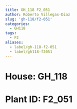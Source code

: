 ```yaml
---
title: GH_118 F2_051
author: Roberto Villegas-Diaz
slug: 'gh-118/f2-051'
categories:
  - GH118
tags:
  - F2
aliases:
  - label/gh-118-f2-051
  - label/gh118-f2051
---
```


# **House**: GH_118
# **Plant ID**: F2_051
